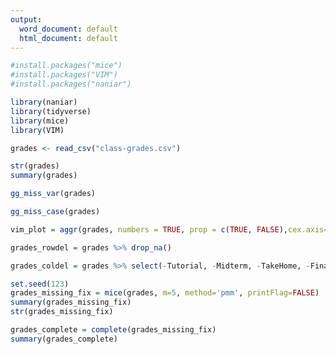 ---
output:
  word_document: default
  html_document: default
---
```{r}
#install.packages("mice")
#install.packages("VIM")
#install.packages("naniar")

library(naniar)
library(tidyverse)
library(mice) 
library(VIM) 

grades <- read_csv("class-grades.csv")

```

```{r}
str(grades)
summary(grades)
```

```{r}
gg_miss_var(grades)


```

```{r}
gg_miss_case(grades)
```

```{r}
vim_plot = aggr(grades, numbers = TRUE, prop = c(TRUE, FALSE),cex.axis=.7)
```

```{r}
grades_rowdel = grades %>% drop_na() 
```

```{r}
grades_coldel = grades %>% select(-Tutorial, -Midterm, -TakeHome, -Final) 
```

```{r}
set.seed(123) 
grades_missing_fix = mice(grades, m=5, method='pmm', printFlag=FALSE)
summary(grades_missing_fix)
str(grades_missing_fix)
```


```{r}
grades_complete = complete(grades_missing_fix)
summary(grades_complete)
```

